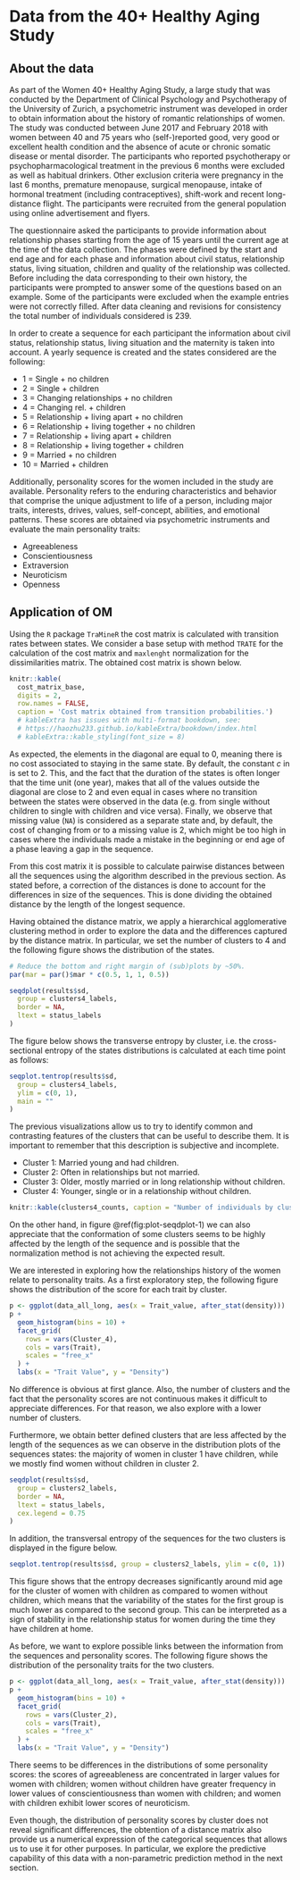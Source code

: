 # Data from the 40+ Healthy Aging Study


## About the data

As part of the Women 40+ Healthy Aging Study, a large study that was conducted by the Department of Clinical Psychology and Psychotherapy of the University of Zurich, a psychometric instrument was developed in order to obtain information about the history of romantic relationships of women. The study was conducted between June 2017 and February 2018 with women between 40 and 75 years who (self-)reported good, very good or excellent health condition and the absence of acute or chronic somatic disease or mental disorder. The participants who reported psychotherapy or psychopharmacological treatment in the previous 6 months were excluded as well as habitual drinkers. Other exclusion criteria were pregnancy in the last 6 months, premature menopause, surgical menopause, intake of hormonal treatment (including contraceptives), shift-work and recent long-distance flight. The participants were recruited from the general population using online advertisement and flyers.

The questionnaire asked the participants to provide information about relationship phases starting from the age of 15 years until the current age at the time of the data collection. The phases were defined by the start and end age and for each phase and information about civil status, relationship status, living situation, children and quality of the relationship was collected. Before including the data corresponding to their own history, the participants were prompted to answer some of the questions based on an example. Some of the participants were excluded when the example entries were not correctly filled. After data cleaning and revisions for consistency the total number of individuals considered is 239.

In order to create a sequence for each participant the information about civil status, relationship status, living situation and the maternity is taken into account. A yearly sequence is created and the states considered are the following:

- 1 = Single + no children
- 2 = Single + children
- 3 = Changing relationships + no children
- 4 = Changing rel. + children
- 5 = Relationship + living apart + no children
- 6 = Relationship + living together + no children 
- 7 = Relationship + living apart + children
- 8 = Relationship + living together + children
- 9 = Married + no children
- 10 = Married + children

Additionally, personality scores for the women included in the study are available. Personality refers to the enduring characteristics and behavior that comprise the unique adjustment to life of a person, including major traits, interests, drives, values, self-concept, abilities, and emotional patterns. These scores are obtained via psychometric instruments and evaluate the main personality traits:

- Agreeableness
- Conscientiousness 
- Extraversion
- Neuroticism
- Openness


## Application of OM

Using the `R` package `TraMineR` the cost matrix is calculated with transition rates between states. We consider a base setup with method `TRATE` for the calculation of the cost matrix and `maxlenght` normalization for the dissimilarities matrix. The obtained cost matrix is shown below.

```r
knitr::kable(
  cost_matrix_base,
  digits = 2,
  row.names = FALSE,
  caption = 'Cost matrix obtained from transition probabilities.')
  # kableExtra has issues with multi-format bookdown, see:
  # https://haozhu233.github.io/kableExtra/bookdown/index.html
  # kableExtra::kable_styling(font_size = 8)
```

As expected, the elements in the diagonal are equal to 0, meaning there is no cost associated to staying in the same state. By default, the constant $c$ in \ref{eq:transition} is set to 2. This, and the fact that the duration of the states is often longer that the time unit (one year), makes that all of the values outside the diagonal are close to 2 and even equal in cases where no transition between the states were observed in the data (e.g. from single without children to single with children and vice versa). Finally, we observe that missing value (`NA`) is considered as a separate state and, by default, the cost of changing from or to a missing value is 2, which might be too high in cases where the individuals made a mistake in the beginning or end age of a phase leaving a gap in the sequence.

From this cost matrix it is possible to calculate pairwise distances between all the sequences using the algorithm described in the previous section. As stated before, a correction of the distances is done to account for the differences in size of the sequences. This is done dividing the obtained distance by the length of the longest sequence. 

Having obtained the distance matrix, we apply a hierarchical agglomerative clustering method in order to explore the data and the differences captured by the distance matrix. In particular, we set the number of clusters to 4 and the following figure shows the distribution of the states.

```r
# Reduce the bottom and right margin of (sub)plots by ~50%.
par(mar = par()$mar * c(0.5, 1, 1, 0.5))

seqdplot(results$sd,
  group = clusters4_labels,
  border = NA,
  ltext = status_labels
)
```

The figure below shows the transverse entropy by cluster, i.e. the cross-sectional entropy of the states distributions is calculated at each time point as follows:

\begin{equation}
\label{eq:entropy}
h(f_1, \dots, f_n) = - \sum_{i = 1}^n f_i \log(f_i).
\end{equation}

```r
seqplot.tentrop(results$sd,
  group = clusters4_labels,
  ylim = c(0, 1),
  main = ""
)
```

The previous visualizations allow us to try to identify common and contrasting features of the clusters that can be useful to describe them. It is important to remember that this description is subjective and incomplete.

- Cluster 1: Married young and had children.
- Cluster 2: Often in relationships but not married.
- Cluster 3: Older, mostly married or in long relationship without children.
- Cluster 4: Younger, single or in a relationship without children.

```r
knitr::kable(clusters4_counts, caption = "Number of individuals by cluster.")
```

On the other hand, in figure \@ref(fig:plot-seqdplot-1) we can also appreciate that the conformation of some clusters seems to be highly affected by the length of the sequence and is possible that the normalization method is not achieving the expected result.

We are interested in exploring how the relationships history of the women relate to personality traits.  As a first exploratory step, the following figure shows the distribution of the score for each trait by cluster. 

```r
p <- ggplot(data_all_long, aes(x = Trait_value, after_stat(density)))
p +
  geom_histogram(bins = 10) +
  facet_grid(
    rows = vars(Cluster_4),
    cols = vars(Trait),
    scales = "free_x"
  ) +
  labs(x = "Trait Value", y = "Density")
```

No difference is obvious at first glance. Also, the number of clusters and the fact that the personality scores are not continuous makes it difficult to appreciate differences. For that reason, we also explore with a lower number of clusters. 

Furthermore, we obtain better defined clusters that are less affected by the length of the sequences as we can observe in the distribution plots of the sequences states: the majority of women in cluster 1 have children, while we mostly find women without children in cluster 2.

```r
seqdplot(results$sd,
  group = clusters2_labels,
  border = NA,
  ltext = status_labels,
  cex.legend = 0.75
)
```

In addition, the transversal entropy of the sequences for the two clusters is displayed in the figure below.

```r
seqplot.tentrop(results$sd, group = clusters2_labels, ylim = c(0, 1))
```

This figure shows that the entropy decreases significantly around mid age for the cluster of women with children as compared to women without children, which means that the variability of the states for the first group is much lower as compared to the second group. This can be interpreted as a sign of stability in the relationship status for women during the time they have children at home.

As before, we  want to explore possible links between the information from the sequences and personality scores. The following figure shows the distribution of the personality traits for the two clusters.

```r
p <- ggplot(data_all_long, aes(x = Trait_value, after_stat(density)))
p +
  geom_histogram(bins = 10) +
  facet_grid(
    rows = vars(Cluster_2),
    cols = vars(Trait),
    scales = "free_x"
  ) +
  labs(x = "Trait Value", y = "Density")
```

There seems to be differences in the distributions of some personality scores: the scores of agreeableness are concentrated in larger values for women with children; women without children have greater frequency in lower values of conscientiousness than women with children; and women with children exhibit lower scores of neuroticism. 

Even though, the distribution of personality scores by cluster does not reveal significant differences, the obtention of a distance matrix also provide us a numerical expression of the categorical sequences that allows us to use it for other purposes. In particular, we explore the predictive capability of this data with a non-parametric prediction method in the next section.
